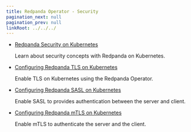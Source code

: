 ```yaml
---
title: Redpanda Operator - Security
pagination_next: null
pagination_prev: null
linkRoot: ../../../
---
```


<head>
    <meta name="title" content="Redpanda BYOC Cloud"/>
    <meta name="description" content="Redpanda BYOC Cloud Deployment"/>
</head>


<DeprecationNote frontmatter={frontMatter}/>

- [Redpanda Security on Kubernetes](../../redpanda-operator/security-kubernetes)

   Learn about security concepts with Redpanda on Kubernetes.

- [Configuring Redpanda TLS on Kubernetes](../../redpanda-operator/tls-kubernetes)

   Enable TLS on Kubernetes using the Redpanda Operator. 

- [Configuring Redpanda SASL on Kubernetes](../../redpanda-operator/kubernetes-sasl)

   Enable SASL to provides authentication between the server and client. 

- [Configuring Redpanda mTLS on Kubernetes](../../redpanda-operator/kubernetes-mtls)

   Enable mTLS to authenticate the server and the client. 
